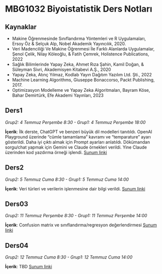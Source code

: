 # MBG1032 Biyoistatistik Ders Notları

## Kaynaklar

- Makine Öğrenmesinde Sınıflandırma Yöntemleri ve R Uygulamaları, Ersoy Öz & Selçuk Alp, Nobel Akademik Yayıncılık, 2020.
- Veri Madenciliği Ve Makine Öğrenmesi İle Farklı Alanlarda Uygulamalar, Şenol Çelik, Nilay Köleoğlu, & Fatih Çemrek, Holistence Publications, 2022
- Sağlık Bilimlerinde Yapay Zeka, Ahmet Rıza Şahin, Kamil Doğan, & Süleyman Sivri, Akademisyen Kitabevi A.Ş., 2020
- Yapay Zeka, Atınç Yılmaz, Kodlab Yayın Dağıtım Yazılım Ltd. Şti., 2022
- Machine Learning Algorithms, Giuseppe Bonaccorso, Packt Publishing, 2017.
- Optimizasyon Modelleme ve Yapay Zeka Algoritmaları, Bayram Köse, Bahar Demirtürk, Efe Akademi Yayınları, 2023

## Ders1

*Grup2: 4 Temmuz Perşembe 8:30 - Grup1: 4 Temmuz Perşembe 18:00*

**İçerik**: İlk derste, ChatGPT ve benzeri büyük dil modelleri tanıtıldı. OpenAI Playground üzerinde "cümle tamamlama" kavramı ve "temparature" ayarı gösterildi. Daha iyi çıktı almak için Prompt ayarları anlatıldı. Dökümandan sorgu/chat yapmak için Gemini ve Claude örnekleri verildi. Yine Claude üzerinden kod yazdırma örneği işlendi. [Sunum linki](ders1.ipynb)

<!--  Uygulamada kullanılacak dosyalar: [mtcars (Excel)](files/mtcars.xlsx) -->

## Ders2

*Grup2: 5 Temmuz Cuma 8:30 - Grup1: 5 Temmuz Cuma 14:00*

**İçerik**: Veri türleri ve verilerin işlenmesine dair bilgi verildi.  [Sunum linki](files/ders2.pdf)

## Ders03

*Grup2: 11 Temmuz Perşembe 8:30 - Grup1: 11 Temmuz Perşembe 14:00*

**İçerik**: Confusion matrix ve sınıflandırma/regresyon değerlendirmesi [Sunum linki](ders03.qmd)

## Ders04

*Grup2: 12 Temmuz Cuma 8:30 - Grup1: 12 Temmuz Cuma 14:00*

**İçerik**: TBD [Sunum linki](ders04.qmd)



